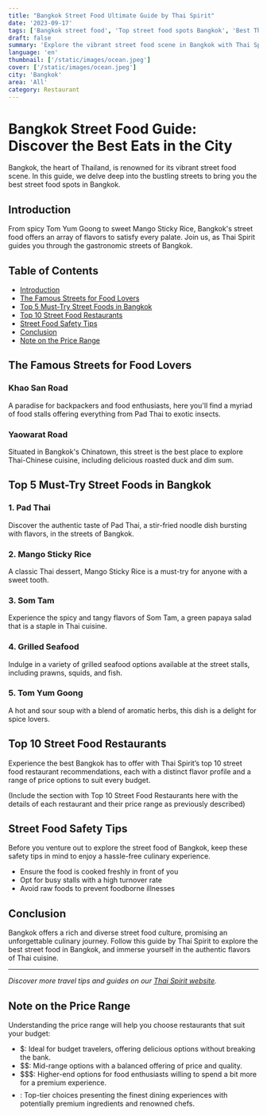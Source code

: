 ```yaml
---
title: "Bangkok Street Food Ultimate Guide by Thai Spirit"
date: '2023-09-17'
tags: ['Bangkok street food', 'Top street food spots Bangkok', 'Best Thai dishes', 'Food guide Bangkok', 'Thai Spirit guide', 'Authentic Thai cuisine', 'Street food safety tips', 'Affordable eats Bangkok', 'Gastronomic journey Bangkok', 'Thai food culture']
draft: false
summary: 'Explore the vibrant street food scene in Bangkok with Thai Spirit. The top 10 street food restaurants. From Michelin-starred eateries to historic markets, discover the best spots to enjoy authentic Thai dishes with options for every budget. Dive in to know the safety tips, must-try dishes, and much more. #BangkokStreetFood #ThaiSpiritGuide'
language: 'en'
thumbnail: ['/static/images/ocean.jpeg']
cover: ['/static/images/ocean.jpeg']
city: 'Bangkok'
area: 'All'
category: Restaurant
---
```


# Bangkok Street Food Guide: Discover the Best Eats in the City

Bangkok, the heart of Thailand, is renowned for its vibrant street food scene. In this guide, we delve deep into the bustling streets to bring you the best street food spots in Bangkok.

## Introduction

From spicy Tom Yum Goong to sweet Mango Sticky Rice, Bangkok's street food offers an array of flavors to satisfy every palate. Join us, as Thai Spirit guides you through the gastronomic streets of Bangkok.

## Table of Contents

- [Introduction](#Introduction)
- [The Famous Streets for Food Lovers](#The-Famous-Streets-for-Food-Lovers)
- [Top 5 Must-Try Street Foods in Bangkok](#Top-5-Must-Try-Street-Foods-in-Bangkok)
- [Top 10 Street Food Restaurants](#Top-10-Street-Food-Restaurants)
- [Street Food Safety Tips](#Street-Food-Safety-Tips)
- [Conclusion](#Conclusion)
- [Note on the Price Range](#Note-on-the-Price-Range)

## The Famous Streets for Food Lovers

### Khao San Road
A paradise for backpackers and food enthusiasts, here you'll find a myriad of food stalls offering everything from Pad Thai to exotic insects.

### Yaowarat Road
Situated in Bangkok's Chinatown, this street is the best place to explore Thai-Chinese cuisine, including delicious roasted duck and dim sum.

## Top 5 Must-Try Street Foods in Bangkok

### 1. Pad Thai
Discover the authentic taste of Pad Thai, a stir-fried noodle dish bursting with flavors, in the streets of Bangkok.

### 2. Mango Sticky Rice
A classic Thai dessert, Mango Sticky Rice is a must-try for anyone with a sweet tooth.

### 3. Som Tam
Experience the spicy and tangy flavors of Som Tam, a green papaya salad that is a staple in Thai cuisine.

### 4. Grilled Seafood
Indulge in a variety of grilled seafood options available at the street stalls, including prawns, squids, and fish.

### 5. Tom Yum Goong
A hot and sour soup with a blend of aromatic herbs, this dish is a delight for spice lovers.

## Top 10 Street Food Restaurants

Experience the best Bangkok has to offer with Thai Spirit’s top 10 street food restaurant recommendations, each with a distinct flavor profile and a range of price options to suit every budget.

(Include the section with Top 10 Street Food Restaurants here with the details of each restaurant and their price range as previously described)

## Street Food Safety Tips

Before you venture out to explore the street food of Bangkok, keep these safety tips in mind to enjoy a hassle-free culinary experience.

- Ensure the food is cooked freshly in front of you
- Opt for busy stalls with a high turnover rate
- Avoid raw foods to prevent foodborne illnesses

## Conclusion

Bangkok offers a rich and diverse street food culture, promising an unforgettable culinary journey. Follow this guide by Thai Spirit to explore the best street food in Bangkok, and immerse yourself in the authentic flavors of Thai cuisine.

---

*Discover more travel tips and guides on our [Thai Spirit website](www.thaispirit.net).*

## Note on the Price Range

Understanding the price range will help you choose restaurants that suit your budget:
- $: Ideal for budget travelers, offering delicious options without breaking the bank.
- $$: Mid-range options with a balanced offering of price and quality.
- $$$: Higher-end options for food enthusiasts willing to spend a bit more for a premium experience.
- $$$$: Top-tier choices presenting the finest dining experiences with potentially premium ingredients and renowned chefs.
